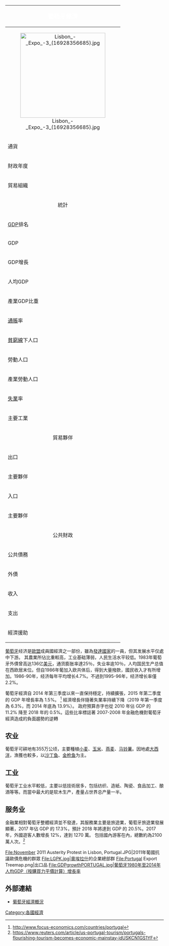 {| border=1 cellspacing=0  cellpadding=4 width=320 style="float:right; border:1px solid gray; border-collapse:collapse; font-size:90%; margin:0 0 .5em 1em;"
!align="center" bgcolor="#668c73" style="color:white" colspan="3"|<big>葡萄牙經濟</big>
|-
!align="center"  colspan="3"|[[File:Lisbon_-_Expo_-3_(16928356685).jpg|270px]]
|-
!align="left" valign="top"|通貨
|colspan="2" valign="top"| [[歐元|歐元]]
|-
!align="left" valign="top" style="width:100px"|財政年度
|colspan="2" valign="top"|公历年
|-
!align="left" valign="top"|貿易組織
|colspan="2" valign="top"|[[EU|EU]]、[[WTO|WTO]]、[[OECD|OECD]]
|-
!align="center" bgcolor="#a3c9b6" colspan="3"|統計
|-
!align="left" valign="top"|[[GDP|GDP]]排名
|colspan="2" valign="top"|34
|-
!align="left" valign="top"|GDP
|colspan="2" valign="top"|2298.81億[[美元|美元]]（[[購買力平價|購買力平價]]）
|-
!align="left" valign="top"|GDP增長
|colspan="2" valign="top"|1.9%（2007年）
|-
!align="left" valign="top"|人均GDP
|colspan="2" valign="top"|$22,677（2006年估計）
|-
!align="left" valign="top"|產業GDP比重
|colspan="2" valign="top"|農業5.3%、工業27.4%、服務業67.3%
|-
!align="left" valign="top"|[[通脹|通脹]]率
|colspan="2" valign="top"|2.3%（2005年）
|-
!align="left" valign="top"|[[貧窮線|貧窮線]]下人口
|colspan="2" valign="top"|
|-
!align="left" valign="top"|勞動人口
|colspan="2" valign="top"|552萬
|-
!align="left" valign="top"|產業勞動人口
|colspan="2" valign="top"| 農業10%，制造業30%，服務業60%
|-
!align="left" valign="top"|[[失業|失業]]率
|colspan="2" valign="top"|12.2%（2015年）
|-
!align="left" valign="top"|主要工業
|colspan="2" valign="top"|
 |-
!align="center" bgcolor="#a3c9b6" colspan="3"|貿易夥伴 
|-
!align="left" valign="top"|出口
|colspan="2" valign="top"|$388億（2005年推算）
|-
!align="left" valign="top"|主要夥伴
|colspan="2" valign="top"|西班牙29%，德國13.4%，法國8.5%，義大利5.2%，荷蘭 4.3%，英國 4.2% (2005)
|-
!align="left" valign="top"|入口
|colspan="2" valign="top"|$603.5億（2005年推算）
|-
!align="left" valign="top"|主要夥伴
|colspan="2" valign="top"| 英國36.8%，美國13.8%，德國 9.1%，荷蘭4.5% (2005)
|-
!align="center" bgcolor="#a3c9b6" colspan="3"|公共財政
|-
!align="left" valign="top"|公共債務
|colspan="2" valign="top"|
|-
!align="left" valign="top"|外債
|colspan="2" valign="top"|
|-
!align="left" valign="top"|收入
|colspan="2" valign="top"|
|-
!align="left" valign="top"|支出
|colspan="2" valign="top"|
|-
!align="left" valign="top"|經濟援助
|colspan="2" valign="top"|
|}
[[葡萄牙|葡萄牙]]经济是[[歐盟|歐盟]]成員國經濟之一部份，雖為[[發達國家|發達國家]]的一員，但其发展水平仅處中下游。 其農業所佔比重較高，工业基础薄弱，人民生活水平较低。1983年葡萄牙外債曾高达136亿[[美元|美元]]，通货膨胀率達25％，失业率逾10％，人均国民生产总值在西欧居末位。但自1986年葡加入欧共体后，得到大量撥款，國民收入才有所增加。1986-90年，经济每年平均增长4.7%。不過到1995-96年，经济增长率僅2.2%。 

葡萄牙經濟自 2014 年第三季度以來一直保持穩定，持續擴張，2015 年第二季度的 GDP 年增長率為 1.5%。 <ref> http://www.focus-economics.com/countries/portugal</ref> 經濟增長伴隨著失業率持續下降（2019 年第一季度為 6.3%，而 2014 年底為 13.9%）。 政府預算赤字也從 2010 年佔 GDP 的 11.2% 降至 2018 年的 0.5%。這些比率標誌著 2007-2008 年金融危機對葡萄牙經濟造成的負面趨勢的逆轉

== 农业 ==
葡萄牙可耕地有355万公顷，主要種植[[小麦|小麦]]、[[玉米|玉米]]、[[燕麦|燕麦]]、[[马铃薯|马铃薯]]。因地處[[大西洋|大西洋]]，漁獲也較多，以[[沙丁鱼|沙丁鱼]]、[[金枪鱼|金枪鱼]]为主。 

== 工业 ==
葡萄牙工业水平較低，主要以低技術居多，包括纺织、造紙、陶瓷、食品加工、酿酒等等。而當中最大的是软木生产，產量占世界总产量一半。

== 服务业 ==
金融業相對葡萄牙整體經濟並不發達，其服務業主要是旅遊業，葡萄牙旅遊業發展顯著，2017 年佔 GDP 的 17.3%，預計 2018 年將達到 GDP 的 20.5%。2017 年，外國遊客人數增長 12%，達到 1270 萬。 包括國內游客在內，總數約為2100萬人次。<ref>https://www.reuters.com/article/us-portugal-tourism/portugals-flourishing-tourism-becomes-economic-mainstay-idUSKCN1GS1YF</ref>
<gallery>
File:November 2011 Austerity Protest in Lisbon, Portugal.JPG|2011年葡國抗議歐債危機的群眾
File:LGPK.jpg|[[奧埃拉什|奧埃拉什]]的企業總部群
File:Portugal Export Treemap.png|出口品
File:GDPgrowthPORTUGAL.jpg|葡萄牙1980年至2014年人均GDP（按購買力平價計算）增長率
</gallery>

== 外部連結 ==
* [https://web.archive.org/web/20100208153003/http://www.ostg.cn/world/economy/pt.html 葡萄牙經濟概況]

{{歐洲題目|經濟}}

[[Category:各國經濟|Category:各國經濟]]